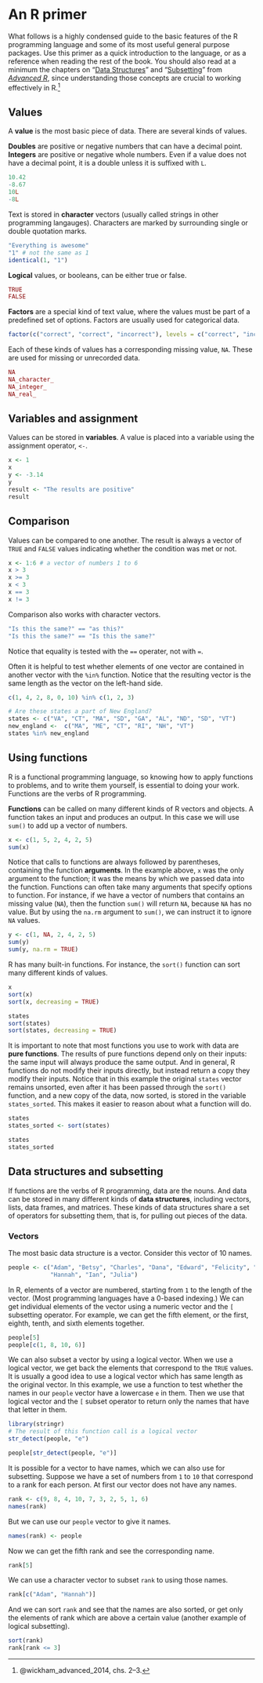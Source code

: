 # An R primer {#primer}

What follows is a highly condensed guide to the basic features of the R programming language and some of its most useful general purpose packages. Use this primer as a quick introduction to the language, or as a reference when reading the rest of the book. You should also read at a minimum the chapters on "[Data Structures](http://adv-r.had.co.nz/Data-structures.html)" and "[Subsetting](http://adv-r.had.co.nz/Subsetting.html)" from *[Advanced R](http://adv-r.had.co.nz/)*, since understanding those concepts are crucial to working effectively in R.^[@wickham_advanced_2014, chs. 2--3.]

## Values

A **value** is the most basic piece of data. There are several kinds of values.

**Doubles** are positive or negative numbers that can have a decimal point. **Integers** are positive or negative whole numbers. Even if a value does not have a decimal point, it is a double unless it is suffixed with `L`. 

```r
10.42
-8.67
10L
-8L
```

Text is stored in **character** vectors (usually called strings in other programming langauges). Characters are marked by surrounding single or double quotation marks.

```r
"Everything is awesome"
"1" # not the same as 1
identical(1, "1")
```

**Logical** values, or booleans, can be either true or false.

```r
TRUE
FALSE
```

**Factors** are a special kind of text value, where the values must be part of a predefined set of options. Factors are usually used for categorical data. 

```r
factor(c("correct", "correct", "incorrect"), levels = c("correct", "incorrect"))
```

Each of these kinds of values has a corresponding missing value, `NA`. These are used for missing or unrecorded data.

```r
NA
NA_character_
NA_integer_
NA_real_
```

## Variables and assignment

Values can be stored in **variables**. A value is placed into a variable using the assignment operator, `<-`.

```r
x <- 1
x
y <- -3.14
y
result <- "The results are positive"
result
```

## Comparison

Values can be compared to one another. The result is always a vector of `TRUE` and `FALSE` values indicating whether the condition was met or not. 

```r
x <- 1:6 # a vector of numbers 1 to 6
x > 3
x >= 3
x < 3
x == 3
x != 3
```

Comparison also works with character vectors.

```r
"Is this the same?" == "as this?"
"Is this the same?" == "Is this the same?"
```

Notice that equality is tested with the `==` operater, not with `=`.

Often it is helpful to test whether elements of one vector are contained in another vector with the `%in%` function. Notice that the resulting vector is the same length as the vector on the left-hand side.

```r
c(1, 4, 2, 8, 0, 10) %in% c(1, 2, 3)

# Are these states a part of New England?
states <- c("VA", "CT", "MA", "SD", "GA", "AL", "ND", "SD", "VT") 
new_england <-  c("MA", "ME", "CT", "RI", "NH", "VT")
states %in% new_england
```

## Using functions

R is a functional programming language, so knowing how to apply functions to problems, and to write them yourself, is essential to doing your work. Functions are the verbs of R programming.

**Functions** can be called on many different kinds of R vectors and objects. A function takes an input and produces an output. In this case we will use `sum()` to add up a vector of numbers.

```r
x <- c(1, 5, 2, 4, 2, 5)
sum(x)
```

Notice that calls to functions are always followed by parentheses, containing the function **arguments**. In the example above, `x` was the only argument to the function; it was the means by which we passed data into the function. Functions can often take many arguments that specify options to function. For instance, if we have a vector of numbers that contains an missing value (`NA`), then the function `sum()` will return `NA`, because `NA` has no value. But by using the `na.rm` argument to `sum()`, we can instruct it to ignore `NA` values.

```r
y <- c(1, NA, 2, 4, 2, 5)
sum(y)
sum(y, na.rm = TRUE)
```

R has many built-in functions. For instance, the `sort()` function can sort many different kinds of values.

```r
x
sort(x)
sort(x, decreasing = TRUE)

states
sort(states)
sort(states, decreasing = TRUE)
```

It is important to note that most functions you use to work with data are **pure functions**. The results of pure functions depend only on their inputs: the same input will always produce the same output. And in general, R functions do not modify their inputs directly, but instead return a copy they modify their inputs. Notice that in this example the original `states` vector remains unsorted, even after it has been passed through the `sort()` function, and a new copy of the data, now sorted, is stored in the variable `states_sorted`. This makes it easier to reason about what a function will do.

```r
states
states_sorted <- sort(states)

states
states_sorted
```

## Data structures and subsetting

If functions are the verbs of R programming, data are the nouns. And data can be stored in many different kinds of **data structures**, including vectors, lists, data frames, and matrices. These kinds of data structures share a set of operators for subsetting them, that is, for pulling out pieces of the data.

### Vectors

The most basic data structure is a vector. Consider this vector of 10 names.

```r
people <- c("Adam", "Betsy", "Charles", "Dana", "Edward", "Felicity", "George",
            "Hannah", "Ian", "Julia")
```

In R, elements of a vector are numbered, starting from `1` to the length of the vector. (Most programming languages have a 0-based indexing.) We can get individual elements of the vector using a numeric vector and the `[` subsetting operator. For example, we can get the fifth element, or the first, eighth, tenth, and sixth elements together.

```r
people[5]
people[c(1, 8, 10, 6)]
```

We can also subset a vector by using a logical vector. When we use a logical vector, we get back the elements that correspond to the `TRUE` values. It is usually a good idea to use a logical vector which has same length as the original vector. In this example, we use a function to test whether the names in our `people` vector have a lowercase `e` in them. Then we use that logical vector and the `[` subset operator to return only the names that have that letter in them.

```r
library(stringr)
# The result of this function call is a logical vector
str_detect(people, "e") 

people[str_detect(people, "e")]
```

It is possible for a vector to have names, which we can also use for subsetting. Suppose we have a set of numbers from `1` to `10` that correspond to a rank for each person. At first our vector does not have any names.

```r
rank <- c(9, 8, 4, 10, 7, 3, 2, 5, 1, 6)
names(rank)
```

But we can use our `people` vector to give it names.

```r
names(rank) <- people
```

Now we can get the fifth rank and see the corresponding name.

```r
rank[5]
```

We can use a character vector to subset `rank` to using those names.

```r
rank[c("Adam", "Hannah")]
```

And we can sort `rank` and see that the names are also sorted, or get only the elements of rank which are above a certain value (another example of logical subsetting).

```r
sort(rank)
rank[rank <= 3]
```
